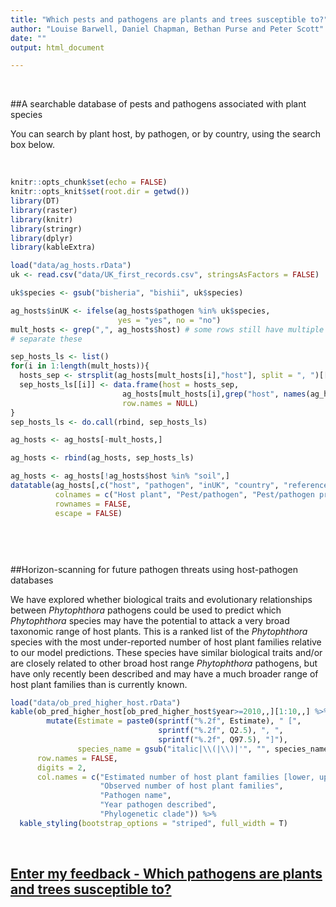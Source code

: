 ```yaml
---
title: "Which pests and pathogens are plants and trees susceptible to?"
author: "Louise Barwell, Daniel Chapman, Bethan Purse and Peter Scott"
date: ""
output: html_document

---
```

<style type="text/css">
.main-container {
  max-width: 1800px;
  margin-left: auto;
  margin-right: auto;
}
</style>
<br>

##A searchable database of pests and pathogens associated with plant species

You can search by plant host, by pathogen, or by country, using the search box below. 

<br>

```r
knitr::opts_chunk$set(echo = FALSE)
knitr::opts_knit$set(root.dir = getwd())
library(DT)
library(raster)
library(knitr)
library(stringr)
library(dplyr)
library(kableExtra)
```
```r

load("data/ag_hosts.rData")
uk <- read.csv("data/UK_first_records.csv", stringsAsFactors = FALSE)

uk$species <- gsub("bisheria", "bishii", uk$species)


```

  
```r

ag_hosts$inUK <- ifelse(ag_hosts$pathogen %in% uk$species,
                        yes = "yes", no = "no") 
mult_hosts <- grep(",", ag_hosts$host) # some rows still have multiple hosts
# separate these

sep_hosts_ls <- list()
for(i in 1:length(mult_hosts)){
  hosts_sep <- strsplit(ag_hosts[mult_hosts[i],"host"], split = ", ")[[1]]
  sep_hosts_ls[[i]] <- data.frame(host = hosts_sep,
                         ag_hosts[mult_hosts[i],grep("host", names(ag_hosts), invert = TRUE , value = TRUE)],
                         row.names = NULL)
}
sep_hosts_ls <- do.call(rbind, sep_hosts_ls)

ag_hosts <- ag_hosts[-mult_hosts,]

ag_hosts <- rbind(ag_hosts, sep_hosts_ls)

ag_hosts <- ag_hosts[!ag_hosts$host %in% "soil",]
datatable(ag_hosts[,c("host", "pathogen", "inUK", "country", "reference")],
          colnames = c("Host plant", "Pest/pathogen", "Pest/pathogen present in UK", "Source distribution", "Data source"),
          rownames = FALSE, 
          escape = FALSE)




```
<br>

##Horizon-scanning for future pathogen threats using host-pathogen databases

We have explored whether biological traits and evolutionary relationships between *Phytophthora* pathogens could be used to predict which *Phytophthora* species may have the potential to attack a very broad taxonomic range of host plants. This is a ranked list of the *Phytophthora* species with the most under-reported number of host plant families relative to our model predictions. These species have similar biological traits and/or are closely related to other broad host range *Phytophthora* pathogens, but have only recently been described and may have a much broader range of host plant families than is currently known.  


```r

load("data/ob_pred_higher_host.rData")
kable(ob_pred_higher_host[ob_pred_higher_host$year>=2010,,][1:10,,] %>% 
        mutate(Estimate = paste0(sprintf("%.2f", Estimate), " [", 
                                 sprintf("%.2f", Q2.5), ", ", 
                                 sprintf("%.2f", Q97.5), "]"),
               species_name = gsub("italic|\\(|\\)|'", "", species_name)) %>% dplyr::select(c(1,4,6:8)), 
      row.names = FALSE, 
      digits = 2,
      col.names = c("Estimated number of host plant families [lower, upper 95% credible intervals]",
                    "Observed number of host plant families",
                    "Pathogen name",
                    "Year pathogen described",
                    "Phylogenetic clade")) %>%
  kable_styling(bootstrap_options = "striped", full_width = T)

```
<br>

## [Enter my feedback - Which pathogens are plants and trees susceptible to?](<https://forms.gle/1WN1onpo8EbfT5Fq5>)
